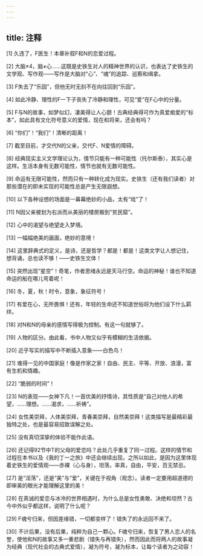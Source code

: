 ```yaml
---
---
---
```

title: 注释
---





[1] 久违了，F医生！本章补叙F和N的恋爱过程。

[2] 大脑≠4，脑≠心……这既是史铁生对人的精神世界的认识，也表达了史铁生的文学观、写作观——写作是大脑对“心”、“魂”的追踪、巡察和缉拿。

[3] F失去了“乐园”，但他无时无刻不在向往回到“乐园”。

[4] 如此冷静、理性的F一下子丧失了冷静和理性，可见“爱”在F心中的分量。

[5] F与N的故事，如梦似幻，凄美得让人心颤！古典经典得可作为真爱痴爱的“标本”，如此具有文化符号意义的爱情，现在和将来，还会有吗？

[6] “你们”！“我们”！清晰的距离！

[7] 截至目前，才交代N的父亲，交代F、N爱情的障碍。

[8] 经典现实主义文学理论认为，情节只能有一种可能性（托尔斯泰），其实心是这样。生活本身有无数可能性，情节也就有无数可能性。

[9] 命运有无限可能性，然而只有一种转化成为现实。史铁生（还有我们读者）对那些潜在的即未实现的可能性总是产生无限遐想。

[10] 以下各种设想的场面是一幕幕绝妙的小品，太有“戏”了！

[11] N因父亲被划为右派而从美丽的楼房搬到“贫民窟”。

[12] 心中的渴望与绝望走入梦境。

[13] 一幅幅绝美的画面，绝妙的意境！

[14] 这里辞典式的定义，是诗，还是哲学？都是！都是！这类文字让人想记住，想背诵，总也读不够！——史铁生文体！

[15] 突然出现“星空”！奇笔，作者思绪永远是天马行空。命运的神秘！谁也不知道命运的船在哪儿弯着呢！

[16] 冬，夏，秋！时令，意象，象征符号！

[17] 有爱在心，无所畏惧！还有，年轻的生命还不知道世俗将为他们设下什么羁绊。

[18] 对N和N的母亲的感情写得极为控制。有这一句就够了。

[19] 人物的区分。由此看，书中人物又似乎有模糊的生活依据。

[20] 近乎写实的描写中不断插入意象——白色鸟！

[21] 难得一见的中国家庭！像是作家之家！自由、民主、平等、开放、浪漫，富有生机和情趣。

[22] “脆弱的时间”！

[23] N的表现——女神下凡！一首优美的抒情诗，其性质是“自己对他人的希望，……理想。……渴求，……祈祷”。

[24] 女性美崇拜，人体美崇拜，青春美崇拜，自然美崇拜！这类描写是最精彩最独特之处，也是最容易招致误解之处。

[25] 没有真切深挚的体验不能作此语。

[26] 还记得92节中T的父母的爱恋吗？此处几乎重复了同一过程。这样的情节和过程在本书以及《我的丁一之旅》中还会继续出现。之所以如此，是因为这里体现着史铁生的爱情观——赤裸（心与身），坦荡，率真，自由，平安，百无禁忌。

[27] 是“淫荡”，还是“美”与“爱”，关键在于视角（观念）。读者一定要用超道德的即审美的眼光才能理解这里的美！

[28] 在真诚的爱恋与冰冷的世界相遇时，为什么总是女性勇敢、决绝和坦然？古今中外似乎都这样，说明了什么呢？

[29] F魂兮归来，但因差缘错，一切都变样了！错失了的永远回不来了。

[30] 不计后果，没有后果，纯粹为自己一颗心。F魂兮归来，恢复了男人恋人的名誉，使他和N的故事又多一重悲剧（错失与再错失），然而因此而将两人的故事凝为经典（现代社会的古典式爱情），凝为符号，凝为标本，让每个读者为之动容！
